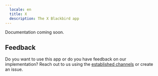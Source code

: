 ```yaml
---
  locale: en
  title: X
  description: The X Blackbird app
---
```


<LinkCard title="View on Github" target="_blank" href="https://github.com/bb-io/Twitter" icon="github" />

Documentation coming soon.

## Feedback

Do you want to use this app or do you have feedback on our implementation? Reach out to us using the [established channels](https://www.blackbird.io/) or create an issue.

